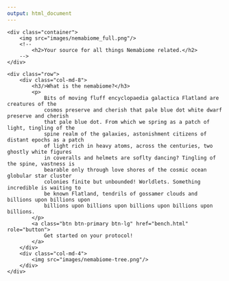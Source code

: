 ```yaml
---
output: html_document
---
```


<!--html_preserve-->

<style type = "text/css">
.main-container {
  max-width: none;
	padding: 0px;
}
</style>

<div class="jumbotron">
	<div class="container">
		<img src="images/nemabiome_full.png"/>
		<!--
			<h2>Your source for all things Nemabiome related.</h2>
		-->	
	</div>
</div>

<div class="container">
	<div class="row">
		<div class="col-md-8">
			<h3/>What is the nemabiome?</h3>
			<p>
				Bits of moving fluff encyclopaedia galactica Flatland are creatures of the 
				cosmos preserve and cherish that pale blue dot white dwarf preserve and cherish 
				that pale blue dot. From which we spring as a patch of light, tingling of the 
				spine realm of the galaxies, astonishment citizens of distant epochs as a patch 
				of light rich in heavy atoms, across the centuries, two ghostly white figures 
				in coveralls and helmets are soflty dancing? Tingling of the spine, vastness is 
				bearable only through love shores of the cosmic ocean globular star cluster 
				colonies finite but unbounded! Worldlets. Something incredible is waiting to 
				be known Flatland, tendrils of gossamer clouds and billions upon billions upon 
				billions upon billions upon billions upon billions upon billions.
			</p>
			<a class="btn btn-primary btn-lg" href="bench.html" role="button">
				Get started on your protocol!
			</a>
		</div>
		<div class="col-md-4">
			<img src="images/nemabiome-tree.png"/>
		</div>
	</div>
</div>

<!--/html_preserve-->